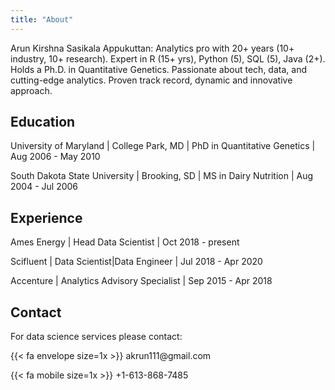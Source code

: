 ```yaml
---
title: "About"
---
```


::: {#hero-heading}

Arun Kirshna Sasikala Appukuttan: Analytics pro with 20+ years (10+ industry, 10+ research). Expert in R (15+ yrs), Python (5), SQL (5), Java (2+). Holds a Ph.D. in Quantitative Genetics. Passionate about tech, data, and cutting-edge analytics. Proven track record, dynamic and innovative approach.

## Education
  
  University of Maryland \| College Park, MD \| PhD in Quantitative Genetics \| Aug 2006 - May 2010
  
  South Dakota State University \| Brooking, SD \| MS in Dairy Nutrition \| Aug 2004 - Jul 2006
  
## Experience
  
  Ames Energy \| Head Data Scientist \| Oct 2018 - present
  
  Scifluent \| Data Scientist\|Data Engineer \| Jul 2018 - Apr 2020
  
  Accenture \| Analytics Advisory Specialist \| Sep 2015 - Apr 2018
  
## Contact

For data science services please contact:

{{< fa envelope size=1x >}} akrun111@gmail.com

{{< fa mobile size=1x >}} +1-613-868-7485

:::

